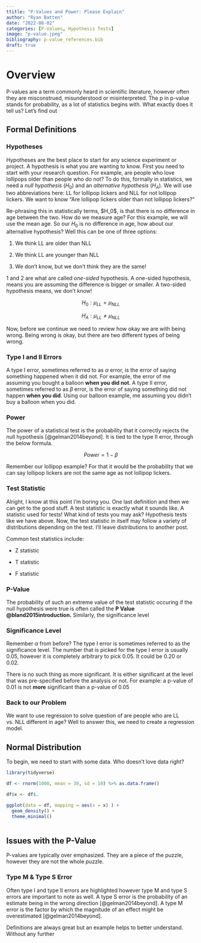 ```yaml
---
ttitle: "P-Values and Power: Please Explain"
author: "Ryan Batten"
date: "2022-08-02"
categories: [P-Values, Hypothesis Tests]
image: "p-value.jpeg"
bibliography: p-value_references.bib
draft: true
---
```


# Overview

P-values are a term commonly heard in scientific literature, however often they are misconstrued, misunderstood or misinterpreted. The p in p-value stands for probability, as a lot of statistics begins with. What exactly does it tell us? Let's find out

## Formal Definitions

### Hypotheses

Hypotheses are the best place to start for any science experiment or project. A hypothesis is what you are wanting to know. First you need to start with your research question. For example, are people who love lollipops older than people who do not? To do this, formally in statistics, we need a *null hypothesis* ($H_0$) and an *alternative hypothesis* ($H_A$). We will use two abbreviations here: LL for lollipop lickers and NLL for not lollipop lickers. We want to know "Are lollipop lickers older than not lollipop lickers?"

Re-phrasing this in statistically terms, \$H_0\$, is that there is no difference in age between the two. How do we measure age? For this example, we will use the mean age. So our $H_0$ is no difference in age, how about our alternative hypothesis? Well this can be one of three options:

1.  We think LL are older than NLL

2.  We think LL are younger than NLL

3.  We don't know, but we don't think they are the same!

1 and 2 are what are called *one-sided* hypothesis. A one-sided hypothesis, means you are assuming the difference is bigger or smaller. A two-sided hypothesis means, we don't know!

$$
H_0: \mu_{LL} = \mu_{NLL}
$$

$$
H_A: \mu_{LL} \neq \mu_{NLL}
$$

Now, before we continue we need to review how okay we are with being wrong. Being wrong is okay, but there are two different types of being wrong.

### Type I and II Errors

A type I error, sometimes referred to as $\alpha$ error, is the error of saying something happened when it did not. For example, the error of me assuming you bought a balloon **when you did not**. A type II error, sometimes referred to as $\beta$ error, is the error of saying something did not happen **when you did**. Using our balloon example, me assuming you didn't buy a balloon when you did.

### Power

The power of a statistical test is the probability that it correctly rejects the null hypothesis [@gelman2014beyond]. It is tied to the type II error, through the below formula.

$$
Power = 1 - \beta
$$

Remember our lollipop example? For that it would be the probability that we can say lollipop lickers are not the same age as not lollipop lickers.

### Test Statistic

Alright, I know at this point I'm boring you. One last definition and then we can get to the good stuff. A test statistic is exactly what it sounds like. A statistic used for tests! What kind of tests you may ask? Hypothesis tests like we have above. Now, the test statistic in itself may follow a variety of distributions depending on the test. I'll leave distributions to another post.

Common test statistics include:

-   Z statistic

-   T statistic

-   F statistic

### P-Value

The probability of such an extreme value of the test statistic occuring if the null hypothesis were true is often called the **P Value @bland2015introduction.** Similarly, the significance level

### Significance Level

Remember $\alpha$ from before? The type I error is sometimes referred to as the significance level. The number that is picked for the type I error is usually 0.05, however it is completely arbitrary to pick 0.05. It could be 0.20 or 0.02.

::: callout-important
There is no such thing as more significant. It is either significant at the level that was pre-specified before the analysis or not. For example: a p-value of 0.01 is not **more** significant than a p-value of 0.05
:::

### Back to our Problem

We want to use regression to solve question of are people who are LL vs. NLL different in age? Well to answer this, we need to create a regression model.

## Normal Distribution

To begin, we need to start with some data. Who doesn't love data right?

```r

library(tidyverse)

df <- rnorm(1000, mean = 30, sd = 10) %>% as.data.frame()

df$x <- df$.

ggplot(data = df, mapping = aes(x = x) ) + 
  geom_density() +
  theme_minimal() 
  

```

## Issues with the P-Value

P-values are typically over emphasized. They are a piece of the puzzle, however they are not the whole puzzle.

### Type M & Type S Error

Often type I and type II errors are highlighted however type M and type S errors are important to note as well. A type S error is the probability of an estimate being in the wrong direction [@gelman2014beyond]. A type M error is the factor by which the magnitude of an effect might be overestimated [@gelman2014beyond].

Definitions are always great but an example helps to better understand. Without any further
